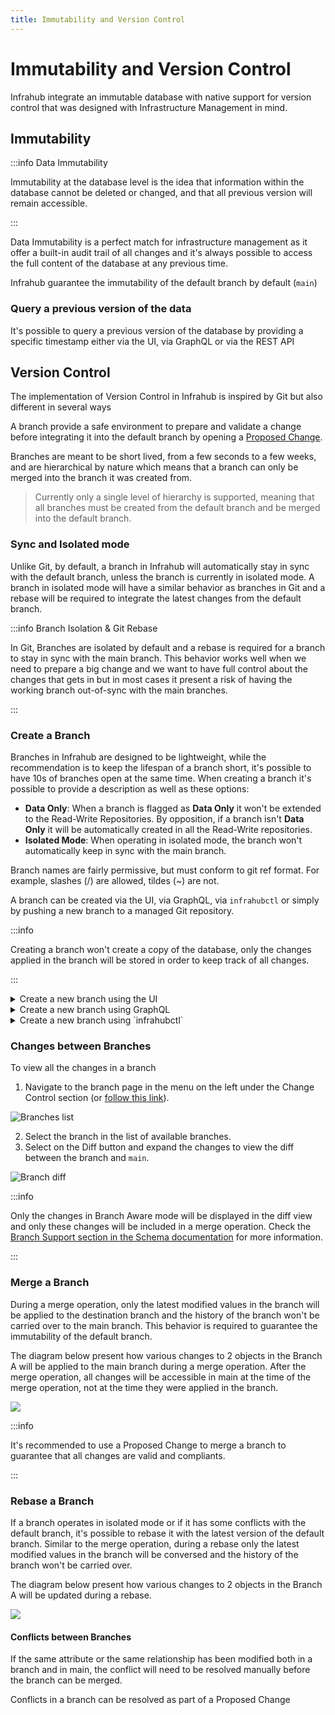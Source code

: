 ```yaml
---
title: Immutability and Version Control
---
```


# Immutability and Version Control

Infrahub integrate an immutable database with native support for version control that was designed with Infrastructure Management in mind.

## Immutability

:::info Data Immutability

Immutability at the database level is the idea that information within the database cannot be deleted or changed,
and that all previous version will remain accessible.

:::

Data Immutability is a perfect match for infrastructure management as it offer a built-in audit trail of all changes
and it's always possible to access the full content of the database at any previous time.

Infrahub guarantee the immutability of the default branch by default (`main`)

### Query a previous version of the data

It's possible to query a previous version of the database by providing a specific timestamp either via the UI, via GraphQL or via the REST API

## Version Control

The implementation of Version Control in Infrahub is inspired by Git but also different in several ways

A branch provide a safe environment to prepare and validate a change before integrating it into the default branch by opening a [Proposed Change](/topics/proposed-change).

Branches are meant to be short lived, from a few seconds to a few weeks, and are hierarchical by nature which means that a branch can only be merged into the branch it was created from.

> Currently only a single level of hierarchy is supported, meaning that all branches must be created from the default branch and be merged into the default branch.

### Sync and Isolated mode

Unlike Git, by default, a branch in Infrahub will automatically stay in sync with the default branch, unless the branch is currently in isolated mode.
A branch in isolated mode will have a similar behavior as branches in Git and a rebase will be required to integrate the latest changes from the default branch.

:::info Branch Isolation & Git Rebase

In Git, Branches are isolated by default and a rebase is required for a branch to stay in sync with the main branch.
This behavior works well when we need to prepare a big change and we want to have full control about the changes that gets in but in most cases
it present a risk of having the working branch out-of-sync with the main branches.

:::

### Create a Branch

Branches in Infrahub are designed to be lightweight, while the recommendation is to keep the lifespan of a branch short, it's possible to have 10s of branches open at the same time.
When creating a branch it's possible to provide a description as well as these options:

- **Data Only**: When a branch is flagged as **Data Only** it won't be extended to the Read-Write Repositories. By opposition, if a branch isn't **Data Only** it will be automatically created in all the Read-Write repositories.
- **Isolated Mode**: When operating in isolated mode, the branch won't automatically keep in sync with the main branch.

Branch names are fairly permissive, but must conform to git ref format. For example, slashes (/) are allowed, tildes (~) are not.

A branch can be created via the UI, via GraphQL, via `infrahubctl` or simply by pushing a new branch to a managed Git repository.

:::info

Creating a branch won't create a copy of the database, only the changes applied in the branch will be stored in order to keep track of all changes.

:::

<details>
  <summary>Create a new branch using the UI</summary>

  You can create a new branch in the frontend by using the button with a `+ sign` in the top right corner, next to the name of the current branch, i.e., `main`.

  ![](../media/tutorial_1_branch_creation.png)

</details>

<details>
  <summary>Create a new branch using GraphQL</summary>

  Use the GraphQL mutation below to create a new branch named `cr1234`

  ```graphql
  mutation {
    BranchCreate(data: { name: "cr1234", is_data_only: false}) {
      ok
      object {
        id
        name
      }
    }
  }
  ```

</details>

<details>
  <summary>Create a new branch using `infrahubctl`</summary>

  Use the command below to create a new branch named `cr1234`

  ```bash
  infrahubctl branch create cr1234
  ```

</details>

### Changes between Branches

To view all the changes in a branch

1. Navigate to the branch page in the menu on the left under the Change Control section (or [follow this link](http://localhost:8000/branches/)).

![Branches list](../media/tutorial_1_branch_list.png)

2. Select the branch in the list of available branches.
3. Select on the Diff button and expand the changes to view the diff between the branch and `main`.

![Branch diff](../media/tutorial_1_branch_diff.png)

:::info

Only the changes in Branch Aware mode will be displayed in the diff view and only these changes will be included in a merge operation.
Check the [Branch Support section in the Schema documentation](/topics/schema#branch-support) for more information.

:::

### Merge a Branch

During a merge operation, only the latest modified values in the branch will be applied to the destination branch and the history of the branch won't be carried over to the main branch.
This behavior is required to guarantee the immutability of the default branch.

The diagram below present how various changes to 2 objects in the Branch A will be applied to the main branch during a merge operation.
After the merge operation, all changes will be accessible in main at the time of the merge operation, not at the time they were applied in the branch.

![](../media/branch_merge.excalidraw.svg)

:::info

It's recommended to use a Proposed Change to merge a branch to guarantee that all changes are valid and compliants.

:::

### Rebase a Branch

If a branch operates in isolated mode or if it has some conflicts with the default branch, it's possible to rebase it with the latest version of the default branch.
Similar to the merge operation, during a rebase only the latest modified values in the branch will be conversed and the history of the branch won't be carried over.

The diagram below present how various changes to 2 objects in the Branch A will be updated during a rebase.

![](../media/branch_rebase_no_conflict.excalidraw.svg)

#### Conflicts between Branches

If the same attribute or the same relationship has been modified both in a branch and in main, the conflict will need to be resolved manually before the branch can be merged.

Conflicts in a branch can be resolved as part of a Proposed Change
